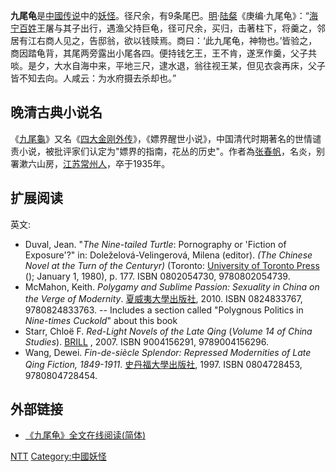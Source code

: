 '''九尾龟'''是[[中國传说|中國传说]]中的[[妖怪|妖怪]]。径尺余，有9条尾巴。[[明|明]]‧[[陆粲|陆粲]]《庚编‧九尾龟》：“[[海宁|海宁]][[百姓|百姓]]王屠与其子出行，遇渔父持巨龟，径可尺余，买归，击著柱下，将羹之，邻居有江右商人见之，告邸翁，欲以钱赎焉。商曰：‘此九尾龟，神物也。’皆验之，商因踏龟背，其尾两旁露出小尾各四。便持钱乞王，王不肯，遂烹作羹，父子共啖。是夕，大水自海中来，平地三尺，逮水退，翁往视王某，但见衣衾再床，父子皆不知去向。人咸云：为水府摄去杀却也。”

== 晚清古典小说名 ==
《[[九尾龜_(小說)|九尾龜]]》又名《[[四大金刚外传|四大金刚外传]]》，《嫖界醒世小说》，中国清代时期著名的世情谴责小说，被批评家们认定为"嫖界的指南，花丛的历史"。作者為[[張春帆_(清朝)|张春帆]]，名炎，别署漱六山房，[[江苏|江苏]][[常州人|常州人]]，卒于1935年。

==扩展阅读==
英文:
* Duval, Jean. "''The Nine-tailed Turtle'': Pornography or 'Fiction of Exposure'?" in: Doleželová-Velingerová, Milena (editor). ''(The Chinese Novel at the Turn of the Centuryr)''  (Toronto: [[University_of_Toronto_Press|University of Toronto Press]] (); January 1, 1980), p. 177. ISBN 0802054730, 9780802054739.
* McMahon, Keith. ''Polygamy and Sublime Passion: Sexuality in China on the Verge of Modernity''. [[夏威夷大學出版社|夏威夷大學出版社]], 2010. ISBN 0824833767, 9780824833763. -- Includes a section called "Polygnous Politics in ''Nine-times Cuckold''" about this book
* Starr, Chloë F. ''Red-Light Novels of the Late Qing'' (''Volume 14 of China Studies''). [[BRILL|BRILL]] , 2007. ISBN 9004156291, 9789004156296.
* Wang, Dewei. ''Fin-de-siècle Splendor: Repressed Modernities of Late Qing Fiction, 1849-1911''. [[史丹福大學出版社|史丹福大學出版社]], 1997. ISBN 0804728453, 9780804728454.

== 外部链接 ==
* [http://www.zggdwx.com/jiuweigui.html 《九尾龟》全文在线阅读(简体)]{{Wayback|url=http://www.zggdwx.com/jiuweigui.html |date=20120414015730 }}

[[Category:神话传说中的龟|NTT]]
[[Category:中國妖怪|Category:中國妖怪]]